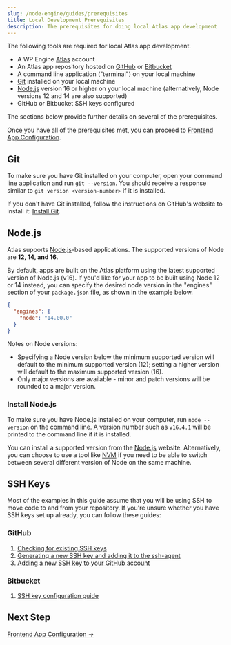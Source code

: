 ```yaml
---
slug: /node-engine/guides/prerequisites
title: Local Development Prerequisites
description: The prerequisites for doing local Atlas app development
---
```


The following tools are required for local Atlas app development.

- A WP Engine [Atlas](https://wpengine.com/atlas) account
- An Atlas app repository hosted on [GitHub](https://github.com/) or [Bitbucket](https://bitbucket.com/)
- A command line application ("terminal") on your local machine
- [Git](https://github.com/git-guides/install-git) installed on your local machine
- [Node.js](https://nodejs.org/en/download/) version 16 or higher on your local machine (alternatively, Node versions 12 and 14 are also supported)
- GitHub or Bitbucket SSH keys configured

The sections below provide further details on several of the prerequisites.

Once you have all of the prerequisites met, you can proceed to [Frontend App Configuration](./frontend-app-config).

## Git

To make sure you have Git installed on your computer, open your command line application and run `git --version`. You should receive a response similar to `git version <version-number>` if it is installed.

If you don't have Git installed, follow the instructions on GitHub's website to install it: [Install Git](https://github.com/git-guides/install-git).

## Node.js

Atlas supports [Node.js](https://nodejs.org/)-based applications. The supported versions of Node are **12, 14, and 16**.

By default, apps are built on the Atlas platform using the latest supported version of Node.js (v16). If you'd like for your app to be built using Node 12 or 14 instead, you can specify the desired node version in the "engines" section of your `package.json` file, as shown in the example below.

```json
{
  "engines": {
    "node": "14.00.0"
  }
}
```

Notes on Node versions:

- Specifying a Node version below the minimum supported version will default to the minimum supported version (12); setting a higher version will default to the maximum supported version (16).
- Only major versions are available - minor and patch versions will be rounded to a major version.

### Install Node.js

To make sure you have Node.js installed on your computer, run `node --version` on the command line. A version number such as `v16.4.1` will be printed to the command line if it is installed.

You can install a supported version from the [Node.js](https://nodejs.org/en/) website. Alternatively, you can choose to use a tool like [NVM](https://github.com/nvm-sh/nvm) if you need to be able to switch between several different version of Node on the same machine.

## SSH Keys

Most of the examples in this guide assume that you will be using SSH to move code to and from your repository. If you're unsure whether you have SSH keys set up already, you can follow these guides:

### GitHub
1. [Checking for existing SSH keys](https://docs.github.com/en/authentication/connecting-to-github-with-ssh/checking-for-existing-ssh-keys)
2. [Generating a new SSH key and adding it to the ssh-agent](https://docs.github.com/en/authentication/connecting-to-github-with-ssh/generating-a-new-ssh-key-and-adding-it-to-the-ssh-agent)
3. [Adding a new SSH key to your GitHub account](https://docs.github.com/en/authentication/connecting-to-github-with-ssh/adding-a-new-ssh-key-to-your-github-account)

### Bitbucket
1. [SSH key configuration guide](https://support.atlassian.com/bitbucket-cloud/docs/configure-ssh-and-two-step-verification/)

## Next Step

[Frontend App Configuration &#8594;](./frontend-app-config)
